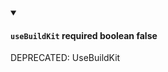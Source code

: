 
<details className="config-field" data-expandable="false" open>
<summary>

#### `useBuildKit` <span class="config-field-required" data-required="false">required</span> <span class="config-field-type">boolean</span> <span class="config-field-default">false</span> <span class="config-field-enum"></span>

DEPRECATED: UseBuildKit

</summary>



</details>
